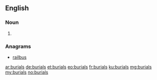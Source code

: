 ==English==

===Noun===
{{head|en|plural}}

# {{plural of|burial|lang=en|nocat=1}}

===Anagrams===
* [[railbus#English|railbus]]

[[ar:burials]]
[[de:burials]]
[[et:burials]]
[[eo:burials]]
[[fr:burials]]
[[ku:burials]]
[[mg:burials]]
[[my:burials]]
[[no:burials]]